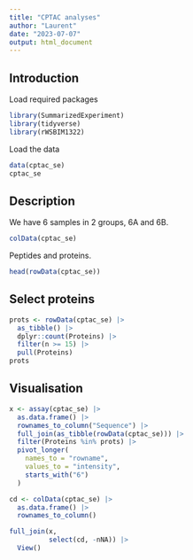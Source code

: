 ```yaml
---
title: "CPTAC analyses"
author: "Laurent"
date: "2023-07-07"
output: html_document
---
```


## Introduction

Load required packages

```r
library(SummarizedExperiment)
library(tidyverse)
library(rWSBIM1322)
```

Load the data

```r
data(cptac_se)
cptac_se
```

## Description

We have 6 samples in 2 groups, 6A and 6B.

```r
colData(cptac_se)
```

Peptides and proteins.

```r
head(rowData(cptac_se))
```


## Select proteins

```r
prots <- rowData(cptac_se) |> 
  as_tibble() |> 
  dplyr::count(Proteins) |> 
  filter(n >= 15) |> 
  pull(Proteins)
prots
```


## Visualisation


```r
x <- assay(cptac_se) |> 
  as.data.frame() |> 
  rownames_to_column("Sequence") |> 
  full_join(as_tibble(rowData(cptac_se))) |> 
  filter(Proteins %in% prots) |> 
  pivot_longer(
    names_to = "rowname",
    values_to = "intensity", 
    starts_with("6")
  )
```


```r
cd <- colData(cptac_se) |> 
  as.data.frame() |> 
  rownames_to_column()
```

```r
full_join(x, 
          select(cd, -nNA)) |> 
  View()
```


